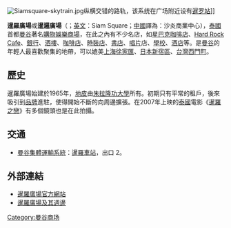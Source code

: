 {{coord|13|44|39.95|N|100|31|59.3|E| type:_region:_source:zhwiki|display=title}}
[[File:Siamsquare-skytrain.jpg|thumb]]纵横交错的路轨，该系统在广场附近设有[[暹罗站|暹罗站]]]]

'''暹羅廣場'''或'''暹邏廣場'''（{{lang-th|สยามสแควร์}}；[[英文|英文]]：Siam Square；[[中國|中國]]譯為：沙炎商業中心），[[泰國|泰國]]首都[[曼谷|曼谷]]著名[[購物|購物]][[娛樂|娛樂]][[商場|商場]]，在此之內有不少名店，如[[星巴克咖啡店|星巴克咖啡店]]、[[Hard_Rock_Cafe|Hard Rock Cafe]]、[[銀行|銀行]]、[[酒樓|酒樓]]、[[咖啡店|咖啡店]]、[[時裝店|時裝店]]、[[書店|書店]]、[[唱片|唱片]]店、[[學校|學校]]、[[酒店|酒店]]等。是[[曼谷|曼谷]]的年輕人最喜歡聚集的地帶，可以媲美[[上海|上海]][[徐家匯|徐家匯]]、[[日本|日本]][[新宿區|新宿區]]、[[台灣|台灣]][[西門町|西門町]]。

==歷史==
暹羅廣場始建於1965年，[[地皮|地皮]]由[[朱拉隆功大學|朱拉隆功大學]]所有。初期只有平常的租戶，後來吸引到[[品牌|品牌]]進駐，使得開始不斷的向周邊擴張。在2007年上映的[[泰國|泰國]]電影《[[暹羅之戀|暹羅之戀]]》有多個鏡頭也是在此拍攝。

==交通==
*[[曼谷集體運輸系統|曼谷集體運輸系統]]：[[暹羅車站|暹羅車站]]，出口 2。

==外部連結==
{{Commonscat|Siam Square}}
*[http://www.siam-square.com 暹羅廣場官方網站] {{Wayback|url=http://www.siam-square.com/ |date=20200808205152 }}
*[http://www.e-go-taiwan.com.tw/taian/bang5.htm 暹羅廣場及其週邊]{{dead link|date=2018年3月 |bot=InternetArchiveBot |fix-attempted=yes }}

{{泰国小作品}}
[[Category:曼谷商场|Category:曼谷商场]]